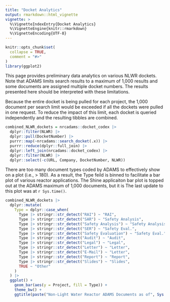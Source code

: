 ```yaml
---
title: "Docket Analytics"
output: rmarkdown::html_vignette
vignette: >
  %\VignetteIndexEntry{Docket Analytics}
  %\VignetteEngine{knitr::rmarkdown}
  %\VignetteEncoding{UTF-8}
---
```


```r
knitr::opts_chunk$set(
  collapse = TRUE,
  comment = "#>"
)
library(ggplot2)
```


This page provides preliminary data analytics on various NLWR dockets. 
Note that ADAMS limits search results to a maximum of 1,000 results and some 
documents are assigned multiple docket numbers.
The results presented here should be interpreted with these limitations.


Because the entire docket is being pulled for each project, the 1,000 document
per search limit would be exceeded if all the dockets were pulled in one request. 
To reduce the impact of this limit, each docket is queried independently and the 
resulting tibbles are combined.

```r
combined_NLWR_dockets = nrcadams::docket_codex |>
  dplyr::filter(NLWR) |>
  dplyr::pull(DocketNumber) |>
  purrr::map(~nrcadams::search_docket(.x)) |> 
  purrr::reduce(dplyr::full_join) |>
  dplyr::left_join(nrcadams::docket_codex) |>
  dplyr::filter(NLWR) |>
  dplyr::select(-c(URL, Company, DocketNumber, NLWR)) 
```

There are too many document types coded by ADAMS to effectively show on a plot 
(i.e., > 180).
As a result, the Type feild is binned to facilitate a bar plot of various 
reactor applications. 
The Shine applicaiton bar plot is topped out at the ADAMS maximum of 1,000 
documents, but it is 
The last update to this plot was at `r Sys.time()`.

```r
combined_NLWR_dockets |>
  dplyr::mutate(
    Type = dplyr::case_when(
      Type |> stringr::str_detect("RAI") ~ "RAI",
      Type |> stringr::str_detect("SAR") ~ "Safety Analysis",
      Type |> stringr::str_detect("Safety Analysis") ~ "Safety Analysis",
      Type |> stringr::str_detect("SER") ~ "Safety Eval.",
      Type |> stringr::str_detect("Safety Evaluation") ~ "Safety Eval.",
      Type |> stringr::str_detect("Audit") ~ "Audit",
      Type |> stringr::str_detect("Legal") ~ "Legal",
      Type |> stringr::str_detect("Letter") ~ "Letter",
      Type |> stringr::str_detect("E-Mail") ~ "Letter",
      Type |> stringr::str_detect("Report") ~ "Report",
      Type |> stringr::str_detect("Slides") ~ "Slides",
      TRUE ~ "Other"
    )
  ) |>
  ggplot() +
    geom_bar(aes(y = Project, fill = Type)) +
    theme_bw() +
    ggtitle(paste("Non-Light Water Reactor ADAMS Documents as of", Sys.Date()))
```
